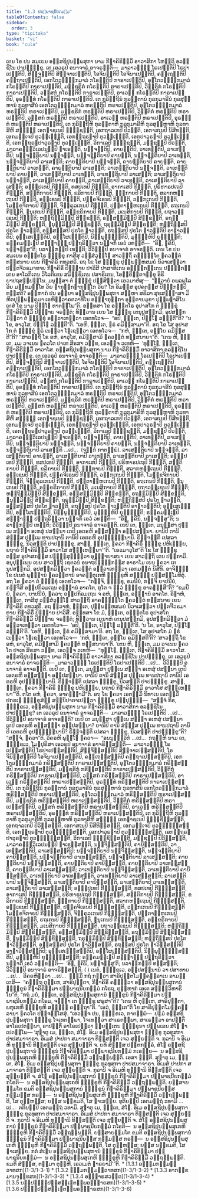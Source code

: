 ```yaml
---
title: "1.3 ປພ຺ພາຊນີຍກມ຺ມ"
tableOfContents: false
sidebar:
  order: 3
type: "tipitaka"
basket: "vi"
book: "cula"
---
```



<DynamicBreadcrumb />

<Division number="21" book="cula">

<Paragraph number="118" book="cula">
ເຕນ ໂຂ ປນ ສມເຍນ ອສ຺ສຊິປຸນພ຺ພສຸກາ ນາມ ກີຏາຄິຣິສ຺ມິໍ ອາວາສິກາ ໂຫນ຺ຕິ ອລຊ຺ຊິໂນ ປາປຠິກ຺ຂູ. ເຕ ເອວຣູປໍ ອນາຈາຣໍ ອາຈຣນ຺ຕິ—  ມາລາວຈ຺ຉໍ ໂຣເປນ຺ຕິປິ ໂຣປາເປນ຺ຕິປິ, ສິຎ຺ຈນ຺ຕິປິ ສິຎ຺ຈາເປນ຺ຕິປິ, ໂອຈິນນ຺ຕິປິ ໂອຈິນາເປນ຺ຕິປິ, ຄນ຺ເຖນ຺ຕິປິ ຄນ຺ຖາເປນ຺ຕິປິ, ເອກໂຕວຓ຺ຏິກມາລໍ ກໂຣນ຺ຕິປິ ກາຣາເປນ຺ຕິປິ, ອຸຠໂຕວຓ຺ຏິກມາລໍ ກໂຣນ຺ຕິປິ ກາຣາເປນ຺ຕິປິ, ມຎ຺ຊຣິກໍ ກໂຣນ຺ຕິປິ ກາຣາເປນ຺ຕິປິ, ວິຘູຕິກໍ ກໂຣນ຺ຕິປິ ກາຣາເປນ຺ຕິປິ, ວຏໍສກໍ ກໂຣນ຺ຕິປິ ກາຣາເປນ຺ຕິປິ, ອາເວຬໍ ກໂຣນ຺ຕິປິ ກາຣາເປນ຺ຕິປິ, ອຸຣຈ຺ຉທໍ ກໂຣນ຺ຕິປິ ກາຣາເປນ຺ຕິປິ. ເຕ ກຸລິຕ຺ຖີນໍ ກຸລຘີຕານໍ ກຸລກຸມາຣີນໍ ກຸລສຸຓ຺ຫານໍ ກຸລທາສີນໍ ເອກໂຕວຓ຺ຏິກມາລໍ ຫຣນ຺ຕິປິ ຫຣາເປນ຺ຕິປິ, ອຸຠໂຕວຓ຺ຏິກມາລໍ ຫຣນ຺ຕິປິ ຫຣາເປນ຺ຕິປິ, ມຎ຺ຊຣິກໍ ຫຣນ຺ຕິປິ ຫຣາເປນ຺ຕິປິ, ວິຘູຕິກໍ ຫຣນ຺ຕິປິ ຫຣາເປນ຺ຕິປິ, ວຏໍສກໍ ຫຣນ຺ຕິປິ ຫຣາເປນ຺ຕິປິ, ອາເວຬໍ ຫຣນ຺ຕິປິ ຫຣາເປນ຺ຕິປິ, ອຸຣຈ຺ຉທໍ ຫຣນ຺ຕິປິ ຫຣາເປນ຺ຕິປິ. ເຕ ກຸລິຕ຺ຖີຫິ ກຸລຘີຕາຫິ ກຸລກຸມາຣີຫິ ກຸລສຸຓ຺ຫາຫິ ກຸລທາສີຫິ ສທ຺ຘິໍ ເອກຠາຊເນປິ ຠຸຎ຺ຊນ຺ຕິ, ເອກຖາລເກປິ ປິວນ຺ຕິ, ເອກາສເນປິ ນິສີທນ຺ຕິ, ເອກມຎ຺ເຈປິ ຕຸວຏ຺ເຏນ຺ຕິ, ເອກຕ຺ຖຣຓາປິ ຕຸວຏ຺ເຏນ຺ຕິ, ເອກປາວຸຣຓາປິ ຕຸວຏ຺ເຏນ຺ຕິ, ເອກຕ຺ຖຣຓປາວຸຣຓາປິ ຕຸວຏ຺ເຏນ຺ຕິ, ວິກາເລປິ ຠຸຎ຺ຊນ຺ຕິ, ມຊ຺ຊມ຺ປິ ປິວນ຺ຕິ, ມາລາຄນ຺ຘວິເລປນມ຺ປິ ຘາເຣນ຺ຕິ, ນຈ຺ຈນ຺ຕິປິ, ຄາຍນ຺ຕິປິ, ວາເທນ຺ຕິປິ, ລາເສນ຺ຕິປິ; ນຈ຺ຈນ຺ຕິຍາປິ ນຈ຺ຈນ຺ຕິ, ນຈ຺ຈນ຺ຕິຍາປິ ຄາຍນ຺ຕິ, ນຈ຺ຈນ຺ຕິຍາປິ ວາເທນ຺ຕິ, ນຈ຺ຈນ຺ຕິຍາປິ ລາເສນ຺ຕິ; ຄາຍນ຺ຕິຍາປິ ນຈ຺ຈນ຺ຕິ, ຄາຍນ຺ຕິຍາປິ ຄາຍນ຺ຕິ, ຄາຍນ຺ຕິຍາປິ ວາເທນ຺ຕິ, ຄາຍນ຺ຕິຍາປິ ລາເສນ຺ຕິ; ວາເທນ຺ຕິຍາປິ ນຈ຺ຈນ຺ຕິ, ວາເທນ຺ຕິຍາປິ ຄາຍນ຺ຕິ, ວາເທນ຺ຕິຍາປິ ວາເທນ຺ຕິ, ວາເທນ຺ຕິຍາປິ ລາເສນ຺ຕິ; ລາເສນ຺ຕິຍາປິ ນຈ຺ຈນ຺ຕິ, ລາເສນ຺ຕິຍາປິ ຄາຍນ຺ຕິ, ລາເສນ຺ຕິຍາປິ ວາເທນ຺ຕິ, ລາເສນ຺ຕິຍາປິ ລາເສນ຺ຕິ; ອຏ຺ຐປເທປິ ກີຬນ຺ຕິ, ທສປເທປິ ກີຬນ຺ຕິ, ອາກາເສປິ ກີຬນ຺ຕິ, ປຣິຫາຣປເຖປິ ກີຬນ຺ຕິ, ສນ຺ຕິກາຍປິ ກີຬນ຺ຕິ, ຂລິກາຍປິ ກີຬນ຺ຕິ, ຆຏິກາຍປິ ກີຬນ຺ຕິ, ສລາກຫຕ຺ເຖນປິ ກີຬນ຺ຕິ, ອກ຺ເຂນປິ ກີຬນ຺ຕິ, ປງ຺ຄຈີເຣນປິ ກີຬນ຺ຕິ, ວງ຺ກເກນປິ ກີຬນ຺ຕິ, ໂມກ຺ຂຈິກາຍປິ ກີຬນ຺ຕິ, ຈິງ຺ຄຸລເກນປິ ກີຬນ຺ຕິ, ປຕ຺ຕາຬ຺ຫເກນປິ ກີຬນ຺ຕິ, ຣຖເກນປິ ກີຬນ຺ຕິ, ຘນຸເກນປິ ກີຬນ຺ຕິ, ອກ຺ຂຣິກາຍປິ ກີຬນ຺ຕິ, ມເນສິກາຍປິ ກີຬນ຺ຕິ, ຍຖາວຊ຺ເຊນປິ ກີຬນ຺ຕິ; ຫຕ຺ຖິສ຺ມິມ຺ປິ ສິກ຺ຂນ຺ຕິ, ອສ຺ສສ຺ມິມ຺ປິ ສິກ຺ຂນ຺ຕິ, ຣຖສ຺ມິມ຺ປິ ສິກ຺ຂນ຺ຕິ, ຘນຸສ຺ມິມ຺ປິ ສິກ຺ຂນ຺ຕິ, ຖຣຸສ຺ມິມ຺ປິ ສິກ຺ຂນ຺ຕິ; ຫຕ຺ຖິສ຺ສປິ ປຸຣໂຕ ຘາວນ຺ຕິ, ອສ຺ສສ຺ສປິ ປຸຣໂຕ ຘາວນ຺ຕິ, ຣຖສ຺ສປິ ປຸຣໂຕ ຘາວນ຺ຕິປິ ອາຘາວນ຺ຕິປິ; ອຸສ຺ເສເຬນ຺ຕິປິ, ອປ຺ໂຜເຏນ຺ຕິປິ, ນິພ຺ພຸຊ຺ຌນ຺ຕິປິ, ມຸຏ຺ຐີຫິປິ ຍຸຊ຺ຌນ຺ຕິ; ຣງ຺ຄມຊ຺ເຌປິ ສງ຺ຆາຏິໍ ປຕ຺ຖຣິຕ຺ວາ ນຈ຺ຈກິໍ ເອວໍ ວທນ຺ຕິ—  “ອິຘ, ຠຄິນິ, ນຈ຺ຈສ຺ສູ”ຕິ; ນລາຏິກມ຺ປິ ເທນ຺ຕິ; ວິວິຘມ຺ປິ ອນາຈາຣໍ ອາຈຣນ຺ຕິ.


</Paragraph>

</Division>
<Division number="22" book="cula">

<Paragraph number="119" book="cula">
ເຕນ ໂຂ ປນ ສມເຍນ ອຎ຺ຎຕໂຣ ຠິກ຺ຂຸ ກາສີສຸ ວສ຺ສໍວຸຏ຺ໂຐ ສາວຕ຺ຖິໍ ຄຈ຺ຉນ຺ໂຕ ຠຄວນ຺ຕໍ ທສ຺ສນາຍ ເຍນ ກີຏາຄິຣິ ຕທວສຣິ. ອຖ ໂຂ ໂສ ຠິກ຺ຂຸ ປຸພ຺ພຓ຺ຫສມຍໍ ນິວາເສຕ຺ວາ ປຕ຺ຕຈີວຣມາທາຍ ກີຏາຄິຣິໍ ປິຓ຺ຑາຍ ປາວິສິ ປາສາທິເກນ ອຠິກ຺ກນ຺ເຕນ ປຏິກ຺ກນ຺ເຕນ ອາໂລກິເຕນ ວິໂລກິເຕນ ສມິຎ຺ຊິເຕນ ປສາຣິເຕນ, ໂອກ຺ຂິຕ຺ຕຈກ຺ຂຸ ອິຣິຍາປຖສມ຺ປນ຺ໂນ. ມນຸສ຺ສາ ຕໍ ຠິກ຺ຂຸໍ ປສ຺ສິຕ຺ວາ ເອວມາຫໍສຸ—  “ກ຺ວາຍໍ ອພລພໂລ ວິຍ ມນ຺ທມນ຺ໂທ ວິຍ ຠາກຸຏິກຠາກຸຏິໂກ ວິຍ? ໂກ ອິມສ຺ສ ອຸປຄຕສ຺ສ ປິຓ຺ຑກມ຺ປິ ທສ຺ສຕິ? ອມ຺ຫາກໍ ປນ ອຍ຺ຍາ ອສ຺ສຊິປຸນພ຺ພສຸກາ ສຓ຺ຫາ ສຂິລາ ສຸຂສມ຺ຠາສາ ມິຫິຕປຸພ຺ພງ຺ຄມາ ເອຫິສ຺ວາຄຕວາທິໂນ ອພ຺ຠາກຸຏິກາ ອຸຕ຺ຕານມຸຂາ ປຸພ຺ພຠາສິໂນ. ເຕສໍ ໂຂ ນາມ ປິຓ຺ໂຑ ທາຕພ຺ໂພ”ຕິ.


</Paragraph>

<Paragraph number="120" book="cula">
ອທ຺ທສາ ໂຂ ອຎ຺ຎຕໂຣ ອຸປາສໂກ ຕໍ ຠິກ຺ຂຸໍ ກີຏາຄິຣິສ຺ມິໍ ປິຓ຺ຑາຍ ຈຣນ຺ຕໍ; ທິສ຺ວານ ເຍນ ໂສ ຠິກ຺ຂຸ ເຕນຸປສງ຺ກມິ, ອຸປສງ຺ກມິຕ຺ວາ ຕໍ ຠິກ຺ຂຸໍ ອຠິວາເທຕ຺ວາ ເອຕທໂວຈ—  “ອປິ, ຠນ຺ເຕ, ປິຓ຺ໂຑ ລພ຺ຠຕີ”ຕິ? “ນ ໂຂ, ອາວຸໂສ, ປິຓ຺ໂຑ ລພ຺ຠຕີ”ຕິ. “ເອຫິ, ຠນ຺ເຕ, ຆຣໍ ຄມິສ຺ສາມາ”ຕິ. ອຖ ໂຂ ໂສ ອຸປາສໂກ ຕໍ ຠິກ຺ຂຸໍ ຆຣໍ ເນຕ຺ວາ ໂຠເຊຕ຺ວາ ເອຕທໂວຈ—  “ກຫໍ, ຠນ຺ເຕ, ອຍ຺ໂຍ ຄມິສ຺ສຕີ”ຕິ? “ສາວຕ຺ຖິໍ ໂຂ ອຫໍ, ອາວຸໂສ, ຄມິສ຺ສາມິ ຠຄວນ຺ຕໍ ທສ຺ສນາຍາ”ຕິ. “ເຕນ ຫິ, ຠນ຺ເຕ, ມມ ວຈເນນ ຠຄວໂຕ ປາເທ ສິຣສາ ວນ຺ທ, ເອວຎ຺ຈ ວເທຫິ—  ‘ທຸຏ຺ໂຐ, ຠນ຺ເຕ, ກີຏາຄິຣິສ຺ມິໍ ອາວາໂສ. ອສ຺ສຊິປຸນພ຺ພສຸກາ ນາມ ກີຏາຄິຣິສ຺ມິໍ ອາວາສິກາ ອລຊ຺ຊິໂນ ປາປຠິກ຺ຂູ. ເຕ ເອວຣູປໍ ອນາຈາຣໍ ອາຈຣນ຺ຕິ—  ມາລາວຈ຺ຉໍ ໂຣເປນ຺ຕິປິ ໂຣປາເປນ຺ຕິປິ, ສິຎ຺ຈນ຺ຕິປິ ສິຎ຺ຈາເປນ຺ຕິປິ, ໂອຈິນນ຺ຕິປິ ໂອຈິນາເປນ຺ຕິປິ, ຄນ຺ເຖນ຺ຕິປິ ຄນ຺ຖາເປນ຺ຕິປິ, ເອກໂຕວຓ຺ຏິກມາລໍ ກໂຣນ຺ຕິປິ ກາຣາເປນ຺ຕິປິ, ອຸຠໂຕວຓ຺ຏິກມາລໍ ກໂຣນ຺ຕິປິ ກາຣາເປນ຺ຕິປິ, ມຎ຺ຊຣິກໍ ກໂຣນ຺ຕິປິ ກາຣາເປນ຺ຕິປິ, ວິຘູຕິກໍ ກໂຣນ຺ຕິປິ ກາຣາເປນ຺ຕິປິ, ວຏໍສກໍ ກໂຣນ຺ຕິປິ ກາຣາເປນ຺ຕິປິ, ອາເວຬໍ ກໂຣນ຺ຕິປິ ກາຣາເປນ຺ຕິປິ, ອຸຣຈ຺ຉທໍ ກໂຣນ຺ຕິປິ ກາຣາເປນ຺ຕິປິ. ເຕ ກຸລິຕ຺ຖີນໍ ກຸລຘີຕານໍ ກຸລກຸມາຣີນໍ ກຸລສຸຓ຺ຫານໍ ກຸລທາສີນໍ ເອກໂຕວຓ຺ຏິກມາລໍ ຫຣນ຺ຕິປິ ຫຣາເປນ຺ຕິປິ, ອຸຠໂຕວຓ຺ຏິກມາລໍ ຫຣນ຺ຕິປິ ຫຣາເປນ຺ຕິປິ, ມຎ຺ຊຣິກໍ ຫຣນ຺ຕິປິ ຫຣາເປນ຺ຕິປິ, ວິຘູຕິກໍ ຫຣນ຺ຕິປິ ຫຣາເປນ຺ຕິປິ, ວຏໍສກໍ ຫຣນ຺ຕິປິ ຫຣາເປນ຺ຕິປິ, ອາເວຬໍ ຫຣນ຺ຕິປິ ຫຣາເປນ຺ຕິປິ, ອຸຣຈ຺ຉທໍ ຫຣນ຺ຕິປິ ຫຣາເປນ຺ຕິປິ.


</Paragraph>

<Paragraph number="121" book="cula">
ເຕ ກຸລິຕ຺ຖີຫິ ກຸລຘີຕາຫິ ກຸລກຸມາຣີຫິ ກຸລສຸຓ຺ຫາຫິ ກຸລທາສີຫິ ສທ຺ຘິໍ ເອກຠາຊເນປິ ຠຸຎ຺ຊນ຺ຕິ, ເອກຖາລເກປິ ປິວນ຺ຕິ, ເອກາສເນປິ ນິສີທນ຺ຕິ, ເອກມຎ຺ເຈປິ ຕຸວຏ຺ເຏນ຺ຕິ, ເອກຕ຺ຖຣຓາປິ ຕຸວຏ຺ເຏນ຺ຕິ, ເອກປາວຸຣຓາປິ ຕຸວຏ຺ເຏນ຺ຕິ, ເອກຕ຺ຖຣຓປາວຸຣຓາປິ ຕຸວຏ຺ເຏນ຺ຕິ, ວິກາເລປິ ຠຸຎ຺ຊນ຺ຕິ, ມຊ຺ຊມ຺ປິ ປິວນ຺ຕິ, ມາລາຄນ຺ຘວິເລປນມ຺ປິ ຘາເຣນ຺ຕິ, ນຈ຺ຈນ຺ຕິປິ, ຄາຍນ຺ຕິປິ, ວາເທນ຺ຕິປິ, ລາເສນ຺ຕິປິ; ນຈ຺ຈນ຺ຕິຍາປິ ນຈ຺ຈນ຺ຕິ, ນຈ຺ຈນ຺ຕິຍາປິ ຄາຍນ຺ຕິ, ນຈ຺ຈນ຺ຕິຍາປິ ວາເທນ຺ຕິ, ນຈ຺ຈນ຺ຕິຍາປິ ລາເສນ຺ຕິ …ເປ…  (ຈກ຺ກໍ ກາຕພ຺ພໍ). ລາເສນ຺ຕິຍາປິ ນຈ຺ຈນ຺ຕິ, ລາເສນ຺ຕິຍາປິ ຄາຍນ຺ຕິ, ລາເສນ຺ຕິຍາປິ ວາເທນ຺ຕິ, ລາເສນ຺ຕິຍາປິ ລາເສນ຺ຕິ; ອຏ຺ຐປເທປິ ກີຬນ຺ຕິ, ທສປເທປິ ກີຬນ຺ຕິ, ອາກາເສປິ ກີຬນ຺ຕິ, ປຣິຫາຣປເຖປິ ກີຬນ຺ຕິ, ສນ຺ຕິກາຍປິ ກີຬນ຺ຕິ, ຂລິກາຍປິ ກີຬນ຺ຕິ, ຆຏິກາຍປິ ກີຬນ຺ຕິ, ສລາກຫຕ຺ເຖນປິ ກີຬນ຺ຕິ, ອກ຺ເຂນປິ ກີຬນ຺ຕິ, ປງ຺ຄຈີເຣນປິ ກີຬນ຺ຕິ, ວງ຺ກເກນປິ ກີຬນ຺ຕິ, ໂມກ຺ຂຈິກາຍປິ ກີຬນ຺ຕິ, ຈິງ຺ຄຸລເກນປິ ກີຬນ຺ຕິ, ປຕ຺ຕາຬ຺ຫເກນປິ ກີຬນ຺ຕິ, ຣຖເກນປິ ກີຬນ຺ຕິ, ຘນຸເກນປິ ກີຬນ຺ຕິ, ອກ຺ຂຣິກາຍປິ ກີຬນ຺ຕິ, ມເນສິກາຍປິ ກີຬນ຺ຕິ, ຍຖາວຊ຺ເຊນປິ ກີຬນ຺ຕິ; ຫຕ຺ຖິສ຺ມິມ຺ປິ ສິກ຺ຂນ຺ຕິ, ອສ຺ສສ຺ມິມ຺ປິ ສິກ຺ຂນ຺ຕິ, ຣຖສ຺ມິມ຺ປິ ສິກ຺ຂນ຺ຕິ, ຘນຸສ຺ມິມ຺ປິ ສິກ຺ຂນ຺ຕິ, ຖຣຸສ຺ມິມ຺ປິ ສິກ຺ຂນ຺ຕິ; ຫຕ຺ຖິສ຺ສປິ ປຸຣໂຕ ຘາວນ຺ຕິ, ອສ຺ສສ຺ສປິ ປຸຣໂຕ ຘາວນ຺ຕິ, ຣຖສ຺ສປິ ປຸຣໂຕ ຘາວນ຺ຕິປິ ອາຘາວນ຺ຕິປິ; ອຸສ຺ເສເຬນ຺ຕິປິ, ອປ຺ໂຜເຏນ຺ຕິປິ, ນິພ຺ພຸຊ຺ຌນ຺ຕິປິ, ມຸຏ຺ຐີຫິປິ ຍຸຊ຺ຌນ຺ຕິ; ຣງ຺ຄມຊ຺ເຌປິ ສງ຺ຆາຏິໍ ປຕ຺ຖຣິຕ຺ວາ ນຈ຺ຈກິໍ ເອວໍ ວທນ຺ຕິ—  “ອິຘ, ຠຄິນິ, ນຈ຺ຈສ຺ສູ”ຕິ; ນລາຏິກມ຺ປິ ເທນ຺ຕິ; ວິວິຘມ຺ປິ ອນາຈາຣໍ ອາຈຣນ຺ຕິ. ເຍປິ ເຕ, ຠນ຺ເຕ, ມນຸສ຺ສາ ປຸພ຺ເພ ສທ຺ຘາ ອເຫສຸໍ ປສນ຺ນາ ເຕປິ ເອຕຣຫິ ອສ຺ສທ຺ຘາ ອປ຺ປສນ຺ນາ. ຍານິປິ ຕານິ ສໍຆສ຺ສ ປຸພ຺ເພ ທານປຖານິ ຕານິປິ ເອຕຣຫິ ອຸປຈ຺ຉິນ຺ນານິ. ຣິຎ຺ຈນ຺ຕິ ເປສລາ ຠິກ຺ຂູ, ນິວສນ຺ຕິ ປາປຠິກ຺ຂູ. ສາຘຸ, ຠນ຺ເຕ, ຠຄວາ ກີຏາຄິຣິໍ ຠິກ຺ຂູ ປຫິເຓຍ຺ຍ, ຍຖາຍໍ ກີຏາຄິຣິສ຺ມິໍ ອາວາໂສ ສຓ຺ຐເຫຍ຺ຍາ’”ຕິ.


</Paragraph>

<Paragraph number="122" book="cula">
“ເອວມາວຸໂສ”ຕິ ໂຂ ໂສ ຠິກ຺ຂຸ ຕສ຺ສ ອຸປາສກສ຺ສ ປຏິສ຺ສຸຓິຕ຺ວາ ອຸຏ຺ຐາຍາສນາ ເຍນ ສາວຕ຺ຖິ ເຕນ ປກ຺ກາມິ. ອນຸປຸພ຺ເພນ ເຍນ ສາວຕ຺ຖິ ເຊຕວນໍ ອນາຖປິຓ຺ຑິກສ຺ສ ອາຣາໂມ ເຍນ ຠຄວາ ເຕນຸປສງ຺ກມິ, ອຸປສງ຺ກມິຕ຺ວາ ຠຄວນ຺ຕໍ ອຠິວາເທຕ຺ວາ ເອກມນ຺ຕໍ ນິສີທິ. ອາຈິຓ຺ຓໍ ໂຂ ປເນຕໍ ພຸທ຺ຘານໍ ຠຄວນ຺ຕານໍ ອາຄນ຺ຕຸເກຫິ ຠິກ຺ຂູຫິ ສທ຺ຘິໍ ປຏິສມ຺ໂມທິຕຸໍ. ອຖ ໂຂ ຠຄວາ ຕໍ ຠິກ຺ຂຸໍ ເອຕທໂວຈ—  “ກຈ຺ຈິ, ຠິກ຺ຂຸ, ຂມນີຍໍ, ກຈ຺ຈິ ຍາປນີຍໍ, ກຈ຺ຈິສິ ອປ຺ປກິລມເຖນ ອທ຺ຘານໍ ອາຄໂຕ, ກຸໂຕ ຈ ຕ຺ວໍ ຠິກ຺ຂຸ ອາຄຈ຺ຉສີ”ຕິ? “ຂມນີຍໍ, ຠຄວາ, ຍາປນີຍໍ, ຠຄວາ; ອປ຺ປກິລມເຖນ ຈ ອຫໍ, ຠນ຺ເຕ, ອທ຺ຘານໍ ອາຄໂຕ. ອິຘາຫໍ, ຠນ຺ເຕ, ກາສີສຸ ວສ຺ສໍວຸຏ຺ໂຐ ສາວຕ຺ຖິໍ ອາຄຈ຺ຉນ຺ໂຕ ຠຄວນ຺ຕໍ ທສ຺ສນາຍ ເຍນ ກີຏາຄິຣິ ຕທວສຣິໍ. ອຖ ຂ຺ວາຫໍ, ຠນ຺ເຕ, ປຸພ຺ພຓ຺ຫສມຍໍ ນິວາເສຕ຺ວາ ປຕ຺ຕຈີວຣມາທາຍ ກີຏາຄິຣິໍ ປິຓ຺ຑາຍ ປາວິສິໍ. ອທ຺ທສາ ໂຂ ມໍ, ຠນ຺ເຕ, ອຎ຺ຎຕໂຣ ອຸປາສໂກ ກີຏາຄິຣິສ຺ມິໍ ປິຓ຺ຑາຍ ຈຣນ຺ຕໍ; ທິສ຺ວານ ເຍນາຫໍ ເຕນຸປສງ຺ກມິ, ອຸປສງ຺ກມິຕ຺ວາ ມໍ ອຠິວາເທຕ຺ວາ ເອຕທໂວຈ—  ‘ອປິ, ຠນ຺ເຕ, ປິຓ຺ໂຑ ລພ຺ຠຕີ’ຕິ. ‘ນ ໂຂ, ອາວຸໂສ, ປິຓ຺ໂຑ ລພ຺ຠຕີ’ຕິ. ‘ເອຫິ, ຠນ຺ເຕ, ຆຣໍ ຄມິສ຺ສາມາ’ຕິ. ອຖ ໂຂ, ຠນ຺ເຕ, ໂສ ອຸປາສໂກ ມໍ ຆຣໍ ເນຕ຺ວາ ໂຠເຊຕ຺ວາ ເອຕທໂວຈ—  ‘ກຫໍ, ຠນ຺ເຕ, ອຍ຺ໂຍ ຄມິສ຺ສຕີ’ຕິ? ‘ສາວຕ຺ຖິໍ ໂຂ ອຫໍ, ອາວຸໂສ, ຄມິສ຺ສາມິ ຠຄວນ຺ຕໍ ທສ຺ສນາຍາ’ຕິ. ‘ເຕນ ຫິ, ຠນ຺ເຕ, ມມ ວຈເນນ ຠຄວໂຕ ປາເທ ສິຣສາ ວນ຺ທ, ເອວຎ຺ຈ ວເທຫິ—  “ທຸຏ຺ໂຐ, ຠນ຺ເຕ, ກີຏາຄິຣິສ຺ມິໍ ອາວາໂສ. ອສ຺ສຊິປຸນພ຺ພສຸກາ ນາມ ກີຏາຄິຣິສ຺ມິໍ ອາວາສິກາ ອລຊ຺ຊິໂນ ປາປຠິກ຺ຂູ. ເຕ ເອວຣູປໍ ອນາຈາຣໍ ອາຈຣນ຺ຕິ—  ມາລາວຈ຺ຉໍ ໂຣເປນ຺ຕິປິ ໂຣປາເປນ຺ຕິປິ …ເປ…  ວິວິຘມ຺ປິ ອນາຈາຣໍ ອາຈຣນ຺ຕິ. ເຍປິ ເຕ, ຠນ຺ເຕ, ມນຸສ຺ສາ ປຸພ຺ເພ ສທ຺ຘາ ອເຫສຸໍ ປສນ຺ນາ ເຕປິ ເອຕຣຫິ ອສ຺ສທ຺ຘາ ອປ຺ປສນ຺ນາ. ຍານິປິ ຕານິ ສໍຆສ຺ສ ປຸພ຺ເພ ທານປຖານິ ຕານິປິ ເອຕຣຫິ ອຸປຈ຺ຉິນ຺ນານິ. ຣິຎ຺ຈນ຺ຕິ ເປສລາ ຠິກ຺ຂູ, ນິວສນ຺ຕິ ປາປຠິກ຺ຂູ. ສາຘຸ, ຠນ຺ເຕ, ຠຄວາ ກີຏາຄິຣິໍ ຠິກ຺ຂູ ປຫິເຓຍ຺ຍ, ຍຖາຍໍ ກີຏາຄິຣິສ຺ມິໍ ອາວາໂສ ສຓ຺ຐເຫຍ຺ຍາ”’ຕິ. ຕໂຕ ອຫໍ, ຠຄວາ, ອາຄຈ຺ຉາມີ”ຕິ.


</Paragraph>

</Division>
<Division number="23" book="cula">

<Paragraph number="123" book="cula">
ອຖ ໂຂ ຠຄວາ ເອຕສ຺ມິໍ ນິທາເນ ເອຕສ຺ມິໍ ປກຣເຓ ຠິກ຺ຂຸສໍຆໍ ສນ຺ນິປາຕາເປຕ຺ວາ ຠິກ຺ຂູ ປຏິປຸຈ຺ຉິ—  “ສຈ຺ຈໍ ກິຣ, ຠິກ຺ຂເວ, ອສ຺ສຊິປຸນພ຺ພສຸກາ ນາມ ກີຏາຄິຣິສ຺ມິໍ ອາວາສິກາ ອລຊ຺ຊິໂນ ປາປຠິກ຺ຂູ? ເຕ ເອວຣູປໍ ອນາຈາຣໍ ອາຈຣນ຺ຕິ—  ມາລາວຈ຺ຉໍ ໂຣເປນ຺ຕິປິ …ເປ…  ວິວິຘມ຺ປິ ອນາຈາຣໍ ອາຈຣນ຺ຕິ? ເຍປິ ເຕ ມນຸສ຺ສາ ປຸພ຺ເພ ສທ຺ຘາ ອເຫສຸໍ ປສນ຺ນາ ເຕປິ ເອຕຣຫິ ອສ຺ສທ຺ຘາ ອປ຺ປສນ຺ນາ? ຍານິປິ ຕານິ ສໍຆສ຺ສ ປຸພ຺ເພ ທານປຖານິ ຕານິປິ ເອຕຣຫິ ອຸປຈ຺ຉິນ຺ນານິ? ຣິຎ຺ຈນ຺ຕິ ເປສລາ ຠິກ຺ຂູ, ນິວສນ຺ຕິ ປາປຠິກ຺ຂູ”ຕິ? “ສຈ຺ຈໍ, ຠຄວາ”ຕິ. ວິຄຣຫິ ພຸທ຺ໂຘ ຠຄວາ—  “ອນນຸຈ຺ຉວິກໍ …ເປ…  ກຖຎ຺ຫິ ນາມ ເຕ, ຠິກ຺ຂເວ, ໂມຆປຸຣິສາ ເອວຣູປໍ ອນາຈາຣໍ ອາຈຣິສ຺ສນ຺ຕິ—  ມາລາວຈ຺ຉໍ ໂຣເປສ຺ສນ຺ຕິປິ ໂຣປາເປສ຺ສນ຺ຕິປິ, ສິຎ຺ຈິສ຺ສນ຺ຕິປິ ສິຎ຺ຈາເປສ຺ສນ຺ຕິປິ, ໂອຈິນິສ຺ສນ຺ຕິປິ ໂອຈິນາເປສ຺ສນ຺ຕິປິ, ຄນ຺ເຖສ຺ສນ຺ຕິປິ ຄນ຺ຖາເປສ຺ສນ຺ຕິປິ, ເອກໂຕວຓ຺ຏິກມາລໍ ກຣິສ຺ສນ຺ຕິປິ ກາຣາເປສ຺ສນ຺ຕິປິ, ອຸຠໂຕວຓ຺ຏິກມາລໍ ກຣິສ຺ສນ຺ຕິປິ ກາຣາເປສ຺ສນ຺ຕິປິ, ມຎ຺ຊຣິກໍ ກຣິສ຺ສນ຺ຕິປິ ກາຣາເປສ຺ສນ຺ຕິປິ, ວິຘູຕິກໍ ກຣິສ຺ສນ຺ຕິປິ ກາຣາເປສ຺ສນ຺ຕິປິ, ວຏໍສກໍ ກຣິສ຺ສນ຺ຕິປິ ກາຣາເປສ຺ສນ຺ຕິປິ, ອາເວຬໍ ກຣິສ຺ສນ຺ຕິປິ ກາຣາເປສ຺ສນ຺ຕິປິ, ອຸຣຈ຺ຉທໍ ກຣິສ຺ສນ຺ຕິປິ ກາຣາເປສ຺ສນ຺ຕິປິ. ເຕ ກຸລິຕ຺ຖີນໍ ກຸລຘີຕານໍ ກຸລກຸມາຣີນໍ ກຸລສຸຓ຺ຫານໍ ກຸລທາສີນໍ ເອກໂຕວຓ຺ຏິກມາລໍ ຫຣິສ຺ສນ຺ຕິປິ ຫຣາເປສ຺ສນ຺ຕິປິ, ອຸຠໂຕວຓ຺ຏິກມາລໍ ຫຣິສ຺ສນ຺ຕິປິ ຫຣາເປສ຺ສນ຺ຕິປິ, ມຎ຺ຊຣິກໍ ຫຣິສ຺ສນ຺ຕິປິ ຫຣາເປສ຺ສນ຺ຕິປິ, ວິຘູຕິກໍ ຫຣິສ຺ສນ຺ຕິປິ ຫຣາເປສ຺ສນ຺ຕິປິ, ວຏໍສກໍ ຫຣິສ຺ສນ຺ຕິປິ ຫຣາເປສ຺ສນ຺ຕິປິ, ອາເວຬໍ ຫຣິສ຺ສນ຺ຕິປິ ຫຣາເປສ຺ສນ຺ຕິປິ, ອຸຣຈ຺ຉທໍ ຫຣິສ຺ສນ຺ຕິປິ ຫຣາເປສ຺ສນ຺ຕິປິ. ເຕ ກຸລິຕ຺ຖີຫິ ກຸລຘີຕາຫິ ກຸລກຸມາຣີຫິ ກຸລສຸຓ຺ຫາຫິ ກຸລທາສີຫິ ສທ຺ຘິໍ ເອກຠາຊເນປິ ຠຸຎ຺ຊິສ຺ສນ຺ຕິ, ເອກຖາລເກປິ ປິວິສ຺ສນ຺ຕິ, ເອກາສເນປິ ນິສີທິສ຺ສນ຺ຕິ, ເອກມຎ຺ເຈປິ ຕຸວຏ຺ຏິສ຺ສນ຺ຕິ, ເອກຕ຺ຖຣຓາປິ ຕຸວຏ຺ຏິສ຺ສນ຺ຕິ, ເອກປາວຸຣຓາປິ ຕຸວຏ຺ຏິສ຺ສນ຺ຕິ, ເອກຕ຺ຖຣຓປາວຸຣຓາປິ ຕຸວຏ຺ຏິສ຺ສນ຺ຕິ, ວິກາເລປິ ຠຸຎ຺ຊິສ຺ສນ຺ຕິ, ມຊ຺ຊມ຺ປິ ປິວິສ຺ສນ຺ຕິ, ມາລາຄນ຺ຘວິເລປນມ຺ປິ ຘາເຣສ຺ສນ຺ຕິ, ນຈ຺ຈິສ຺ສນ຺ຕິປິ, ຄາຍິສ຺ສນ຺ຕິປິ, ວາເທສ຺ສນ຺ຕິປິ, ລາເສສ຺ສນ຺ຕິປິ; ນຈ຺ຈນ຺ຕິຍາປິ ນຈ຺ຈິສ຺ສນ຺ຕິ, ນຈ຺ຈນ຺ຕິຍາປິ ຄາຍິສ຺ສນ຺ຕິ, ນຈ຺ຈນ຺ຕິຍາປິ ວາເທສ຺ສນ຺ຕິ, ນຈ຺ຈນ຺ຕິຍາປິ ລາເສສ຺ສນ຺ຕິ; ຄາຍນ຺ຕິຍາປິ ນຈ຺ຈິສ຺ສນ຺ຕິ, ຄາຍນ຺ຕິຍາປິ ຄາຍິສ຺ສນ຺ຕິ, ຄາຍນ຺ຕິຍາປິ ວາເທສ຺ສນ຺ຕິ, ຄາຍນ຺ຕິຍາປິ ລາເສສ຺ສນ຺ຕິ; ວາເທນ຺ຕິຍາປິ ນຈ຺ຈິສ຺ສນ຺ຕິ, ວາເທນ຺ຕິຍາປິ ຄາຍິສ຺ສນ຺ຕິ, ວາເທນ຺ຕິຍາປິ ວາເທສ຺ສນ຺ຕິ, ວາເທນ຺ຕິຍາປິ ລາເສສ຺ສນ຺ຕິ; ລາເສນ຺ຕິຍາປິ ນຈ຺ຈິສ຺ສນ຺ຕິ, ລາເສນ຺ຕິຍາປິ ຄາຍິສ຺ສນ຺ຕິ, ລາເສນ຺ຕິຍາປິ ວາເທສ຺ສນ຺ຕິ, ລາເສນ຺ຕິຍາປິ ລາເສສ຺ສນ຺ຕິ; ອຏ຺ຐປເທປິ ກີຬິສ຺ສນ຺ຕິ, ທສປເທປິ ກີຬິສ຺ສນ຺ຕິ, ອາກາເສປິ ກີຬິສ຺ສນ຺ຕິ, ປຣິຫາຣປເຖປິ ກີຬິສ຺ສນ຺ຕິ, ສນ຺ຕິກາຍປິ ກີຬິສ຺ສນ຺ຕິ, ຂລິກາຍປິ ກີຬິສ຺ສນ຺ຕິ, ຆຏິກາຍປິ ກີຬິສ຺ສນ຺ຕິ, ສລາກຫຕ຺ເຖນປິ ກີຬິສ຺ສນ຺ຕິ, ອກ຺ເຂນປິ ກີຬິສ຺ສນ຺ຕິ, ປງ຺ຄຈີເຣນປິ ກີຬິສ຺ສນ຺ຕິ, ວງ຺ກເກນປິ ກີຬິສ຺ສນ຺ຕິ ໂມກ຺ຂຈິກາຍປິ ກີຬິສ຺ສນ຺ຕິ, ຈິງ຺ຄຸລເກນປິ ກີຬິສ຺ສນ຺ຕິ, ປຕ຺ຕາຬ຺ຫເກນປິ ກີຬິສ຺ສນ຺ຕິ, ຣຖເກນປິ ກີຬິສ຺ສນ຺ຕິ, ຘນຸເກນປິ ກີຬິສ຺ສນ຺ຕິ, ອກ຺ຂຣິກາຍປິ ກີຬິສ຺ສນ຺ຕິ, ມເນສິກາຍປິ ກີຬິສ຺ສນ຺ຕິ, ຍຖາວຊ຺ເຊນປິ ກີຬິສ຺ສນ຺ຕິ; ຫຕ຺ຖິສ຺ມິມ຺ປິ ສິກ຺ຂິສ຺ສນ຺ຕິ, ອສ຺ສສ຺ມິມ຺ປິ ສິກ຺ຂິສ຺ສນ຺ຕິ, ຣຖສ຺ມິມ຺ປິ ສິກ຺ຂິສ຺ສນ຺ຕິ, ຘນຸສ຺ມິມ຺ປິ ສິກ຺ຂິສ຺ສນ຺ຕິ, ຖຣຸສ຺ມິມ຺ປິ ສິກ຺ຂິສ຺ສນ຺ຕິ; ຫຕ຺ຖິສ຺ສປິ ປຸຣໂຕ ຘາວິສ຺ສນ຺ຕິ, ອສ຺ສສ຺ສປິ ປຸຣໂຕ ຘາວິສ຺ສນ຺ຕິ, ຣຖສ຺ສປິ ປຸຣໂຕ ຘາວິສ຺ສນ຺ຕິປິ ອາຘາວິສ຺ສນ຺ຕິປິ; ອຸສ຺ເສເຬສ຺ສນ຺ຕິປິ, ອປ຺ໂຜເຏສ຺ສນ຺ຕິປິ, ນິພ຺ພຸຊ຺ຌິສ຺ສນ຺ຕິປິ, ມຸຏ຺ຐີຫິປິ ຍຸຊ຺ຌິສ຺ສນ຺ຕິ; ຣງ຺ຄມຊ຺ເຌປິ ສງ຺ຆາຏິໍ ປຕ຺ຖຣິຕ຺ວາ ນຈ຺ຈກິໍ ເອວໍ ວກ຺ຂນ຺ຕິ—  ‘ອິຘ, ຠຄິນິ, ນຈ຺ຈສ຺ສູ’ຕິ; ນລາຏິກມ຺ປິ ທສ຺ສນ຺ຕິ; ວິວິຘມ຺ປິ ອນາຈາຣໍ ອາຈຣິສ຺ສນ຺ຕິ. ( ) ເນຕໍ, ຠິກ຺ຂເວ, ອປ຺ປສນ຺ນານໍ ວາ ປສາທາຍ …ເປ…  ວິຄຣຫິຕ຺ວາ …ເປ…  ຘມ຺ມິໍ ກຖໍ ກຕ຺ວາ ສາຣິປຸຕ຺ຕໂມຄ຺ຄລ຺ລາເນ ອາມນ຺ເຕສິ—  “ຄຈ຺ຉຖ ຕຸມ຺ເຫ, ສາຣິປຸຕ຺ຕາ, ກີຏາຄິຣິໍ ຄນ຺ຕ຺ວາ ອສ຺ສຊິປຸນພ຺ພສຸການໍ ຠິກ຺ຂູນໍ ກີຏາຄິຣິສ຺ມາ ປພ຺ພາຊນີຍກມ຺ມໍ ກໂຣຖ, ຕຸມ຺ຫາກໍ ເອເຕ ສທ຺ຘິວິຫາຣິໂນ”ຕິ.


</Paragraph>

<Paragraph number="124" book="cula">
“ກຖໍ ມຍໍ, ຠນ຺ເຕ, ອສ຺ສຊິປຸນພ຺ພສຸການໍ ຠິກ຺ຂູນໍ ກີຏາຄິຣິສ຺ມາ ປພ຺ພາຊນີຍກມ຺ມໍ ກໂຣມ, ຈຓ຺ຑາ ເຕ ຠິກ຺ຂູ ຜຣຸສາ”ຕິ? “ເຕນ ຫິ ຕຸມ຺ເຫ, ສາຣິປຸຕ຺ຕາ, ພຫຸເກຫິ ຠິກ຺ຂູຫິ ສທ຺ຘິໍ ຄຈ຺ຉຖາ”ຕິ. “ເອວໍ, ຠນ຺ເຕ”ຕິ ໂຂ ສາຣິປຸຕ຺ຕໂມຄ຺ຄລ຺ລານາ ຠຄວໂຕ ປຈ຺ຈສ຺ໂສສຸໍ. “ເອວຎ຺ຈ ປນ, ຠິກ຺ຂເວ, ກາຕພ຺ພໍ—  ປຐມໍ ອສ຺ສຊິປຸນພ຺ພສຸກາ ຠິກ຺ຂູ ໂຈເທຕພ຺ພາ, ໂຈເທຕ຺ວາ ສາເຣຕພ຺ພາ, ສາເຣຕ຺ວາ ອາປຕ຺ຕິໍ ອາໂຣເປຕພ຺ພາ, ອາປຕ຺ຕິໍ ອາໂຣເປຕ຺ວາ ພ຺ຍຕ຺ເຕນ ຠິກ຺ຂຸນາ ປຏິພເລນ ສໍໂຆ ຎາເປຕພ຺ໂພ—


</Paragraph>

</Division>
<Division number="24" book="cula">

<Paragraph number="125" book="cula">
‘ສຸຓາຕຸ ເມ, ຠນ຺ເຕ, ສໍໂຆ. ອິເມ ອສ຺ສຊິປຸນພ຺ພສຸກາ ຠິກ຺ຂູ ກຸລທູສກາ ປາປສມາຈາຣາ. ອິເມສໍ ປາປກາ ສມາຈາຣາ ທິສ຺ສນ຺ຕິ ເຈວ ສຸຍ຺ຍນ຺ຕິ ຈ. ກຸລານິ ຈ ອິເມຫິ ທຸຏ຺ຐານິ ທິສ຺ສນ຺ຕິ ເຈວ ສຸຍ຺ຍນ຺ຕິ ຈ. ຍທິ ສໍຆສ຺ສ ປຕ຺ຕກລ຺ລໍ, ສໍໂຆ ອສ຺ສຊິປຸນພ຺ພສຸການໍ ຠິກ຺ຂູນໍ ກີຏາຄິຣິສ຺ມາ ປພ຺ພາຊນີຍກມ຺ມໍ ກເຣຍ຺ຍ—  ນ ອສ຺ສຊິປຸນພ຺ພສຸເກຫິ ຠິກ຺ຂູຫິ ກີຏາຄິຣິສ຺ມິໍ ວຕ຺ຖພ຺ພນ຺ຕິ. ເອສາ ຎຕ຺ຕິ.


</Paragraph>

<Paragraph number="126" book="cula">
ສຸຓາຕຸ ເມ, ຠນ຺ເຕ, ສໍໂຆ. ອິເມ ອສ຺ສຊິປຸນພ຺ພສຸກາ ຠິກ຺ຂູ ກຸລທູສກາ ປາປສມາຈາຣາ. ອິເມສໍ ປາປກາ ສມາຈາຣາ ທິສ຺ສນ຺ຕິ ເຈວ ສຸຍ຺ຍນ຺ຕິ ຈ. ກຸລານິ ຈ ອິເມຫິ ທຸຏ຺ຐານິ ທິສ຺ສນ຺ຕິ ເຈວ ສຸຍ຺ຍນ຺ຕິ ຈ. ສໍໂຆ ອສ຺ສຊິປຸນພ຺ພສຸການໍ ຠິກ຺ຂູນໍ ກີຏາຄິຣິສ຺ມາ ປພ຺ພາຊນີຍກມ຺ມໍ ກໂຣຕິ—  ນ ອສ຺ສຊິປຸນພ຺ພສຸເກຫິ ຠິກ຺ຂູຫິ ກີຏາຄິຣິສ຺ມິໍ ວຕ຺ຖພ຺ພນ຺ຕິ. ຍສ຺ສາຍສ຺ມໂຕ ຂມຕິ ອສ຺ສຊິປຸນພ຺ພສຸການໍ ຠິກ຺ຂູນໍ ກີຏາຄິຣິສ຺ມາ ປພ຺ພາຊນີຍສ຺ສ ກມ຺ມສ຺ສ ກຣຓໍ—  ນ ອສ຺ສຊິປຸນພ຺ພສຸເກຫິ ຠິກ຺ຂູຫິ ກີຏາຄິຣິສ຺ມິໍ ວຕ຺ຖພ຺ພນ຺ຕິ, ໂສ ຕຸຓ຺ຫສ຺ສ; ຍສ຺ສ ນກ຺ຂມຕິ, ໂສ ຠາເສຍ຺ຍ.


</Paragraph>

<Paragraph number="127" book="cula">
ທຸຕິຍມ຺ປິ ເອຕມຕ຺ຖໍ ວທາມິ …ເປ…  ຕຕິຍມ຺ປິ ເອຕມຕ຺ຖໍ ວທາມິ. ສຸຓາຕຸ ເມ, ຠນ຺ເຕ, ສໍໂຆ. ອິເມ ອສ຺ສຊິປຸນພ຺ພສຸກາ ຠິກ຺ຂູ ກຸລທູສກາ ປາປສມາຈາຣາ. ອິເມສໍ ປາປກາ ສມາຈາຣາ ທິສ຺ສນ຺ຕິ ເຈວ ສຸຍ຺ຍນ຺ຕິ ຈ. ກຸລານິ ຈ ອິເມຫິ ທຸຏ຺ຐານິ ທິສ຺ສນ຺ຕິ ເຈວ ສຸຍ຺ຍນ຺ຕິ ຈ. ສໍໂຆ ອສ຺ສຊິປຸນພ຺ພສຸການໍ ຠິກ຺ຂູນໍ ກີຏາຄິຣິສ຺ມາ ປພ຺ພາຊນີຍກມ຺ມໍ ກໂຣຕິ—  ນ ອສ຺ສຊິປຸນພ຺ພສຸເກຫິ ຠິກ຺ຂູຫິ ກີຏາຄິຣິສ຺ມິໍ ວຕ຺ຖພ຺ພນ຺ຕິ. ຍສ຺ສາຍສ຺ມໂຕ ຂມຕິ ອສ຺ສຊິປຸນພ຺ພສຸການໍ ຠິກ຺ຂູນໍ ກີຏາຄິຣິສ຺ມາ ປພ຺ພາຊນີຍສ຺ສ ກມ຺ມສ຺ສ ກຣຓໍ—  ນ ອສ຺ສຊິປຸນພ຺ພສຸເກຫິ ຠິກ຺ຂູຫິ ກີຏາຄິຣິສ຺ມິໍ ວຕ຺ຖພ຺ພນ຺ຕິ, ໂສ ຕຸຓ຺ຫສ຺ສ; ຍສ຺ສ ນກ຺ຂມຕິ, ໂສ ຠາເສຍ຺ຍ.


</Paragraph>

<Paragraph number="128" book="cula">
ກຕໍ ສໍເຆນ ອສ຺ສຊິປຸນພ຺ພສຸການໍ ຠິກ຺ຂູນໍ ກີຏາຄິຣິສ຺ມາ ປພ຺ພາຊນີຍກມ຺ມໍ—  ນ ອສ຺ສຊິປຸນພ຺ພສຸເກຫິ ຠິກ຺ຂູຫິ ກີຏາຄິຣິສ຺ມິໍ ວຕ຺ຖພ຺ພນ຺ຕິ. ຂມຕິ ສໍຆສ຺ສ, ຕສ຺ມາ ຕຸຓ຺ຫີ, ເອວເມຕໍ ຘາຣຍາມີ’”ຕິ.

</Paragraph>
</Division>

<TableOfContents book="cula" section="1.3">
* [1.3.1 ອຘມ຺ມກມ຺ມທ຺ວາທສກ](1-3/1-3-1)
* [1.3.2 ຘມ຺ມກມ຺ມທ຺ວາທສກ](1-3/1-3-2)
* [1.3.3 ອາກງ຺ຂມານຈຸທ຺ທສກ](1-3/1-3-3)
* [1.3.4 ອຏ຺ຐາຣສວຕ຺ຕ](1-3/1-3-4)
* [1.3.5 ນປ຺ປຏິປ຺ປສ຺ສມ຺ເຠຕພ຺ພອຏ຺ຐາຣສກ](1-3/1-3-5)
* [1.3.6 ປຏິປ຺ປສ຺ສມ຺ເຠຕພ຺ພອຏ຺ຐາຣສກ](1-3/1-3-6)
</TableOfContents>